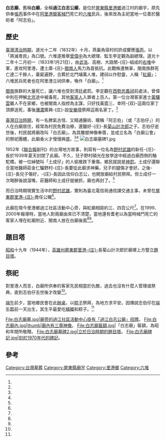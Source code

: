 {{coord|22.781730|120.492731|display=title}}
{{東亞廟宇
| name =白志廟
| img =File:白志廟.jpg
| img_capt =
| image_width =250px
| location = {{ROC-TWN}}[[屏東縣|屏東縣]][[里港鄉|里港鄉]]過江村
| god =白志公
| type =
| struct =
| open_year =
| cere_date =農曆五月初四
|}}
'''白志廟'''，舊稱'''白廟'''，全稱'''過江白志公廟'''，是位於[[屏東縣|屏東縣]][[里港鄉|里港鄉]]過江村的廟宇，原先供奉[[張丙|張丙]]事件中在[[阿里港|阿里港]][[閩客械鬥|閩客械鬥]]死亡的[[六堆|六堆]]民兵，後來改為主祀當地一位善於醫術者「阿志伯」。
 
==歷史==
[[臺灣清治時期|臺灣清治時期]]，道光十二年（1832年）十月，燕巢角宿村的許成響應[[張丙|張丙]]，以「將滅粵民」為口號。六堆遂推舉[[曾偉中|曾偉中]]為大總理、監生李定觀為副總理。道光十二年十二月初一（1833年1月21日），由[[武洛|武洛]]、高樹、大路關-{庄}-組成的[[右堆_(六堆)|右堆]]中軍，進攻阿里港，遭土庫-{庄}-[[台灣閩南人|閩南人]]馬力為首抵抗。此戰株連無辜，閩南族群死亡達二千餘人，棄屍遍野，合葬於北門埔萬人堆，建祠以作慰靈，人稱「[[紅廟|紅廟]]」；六堆民兵死者也在阿里港立祠供奉，喚作「白廟」。<ref name="施家順"/>
 
[[閩南|閩南]]族群的大量死亡，讓六堆也受到清廷處罰。李定觀在[[西勢忠義祠|西勢忠義祠]]前處決，曾偉中則在押解[[北京|北京]]途中被毒死，其他[[臺灣客家人|客家人]]入罪者上百人。第一位台灣客家進士[[黃驤雲|黃驤雲]]雖人不在家鄉，也被閩南人指控為主謀，只好找黃霆三、幸阿-{双}-這兩位家丁頂罪送死，事後[[瀰濃|瀰濃]]廣興-{庄}-設[[安樂壇|安樂壇]]祭拜這兩名家丁。<ref name="施家順"/>

[[臺灣日治時期|臺灣日治時期]]，有一名脾氣古怪、又精通醫術、暱稱「阿志伯」（或「志伯仔」）的人在白廟居住，經常為村民免費治療，還醫好-{庄}-長[[菊山計次郎|菊山計次郎]]之子。志伯仔逝世後，村民就將廟改叫「白志廟」，為其雕塑神像奉厝，並成立名為「白廟公會」的祭祀團體，此廟香火才慢慢興盛。<ref name="郭靜慧"/><ref name="翁禎霞2"/>
[[File:白志廟墓碑1.jpg|thumb]]

1952年《[[聯合報|聯合報]]副刊》的台灣地方故事，則寫有一位名為[[野村武雄|野村武雄]]的新任-{庄}-長於1939年夏天封閉了此廟。不久，兒子野村碩光在放學途中經過白廟西側的駱駝橋，被一位綽號叫「土成仔」的人偷推跌下重傷，鄉民就說是[[天譴|神罰]]。土成仔還聯合當地醫師莊金仁騙野村-{庄}-長要從此廟求神藥，兒子的腿傷才會好。之後-{庄}-長兒子傷好，-{庄}-長因此信仰白志公，也開放廟給村民祭拜。但土成仔一次喝醉後說溜嘴，莊醫師和土成仔就被抓，廟也再封了。<ref name="文有光"/>

而日治時期現實生活中的[[野村武雄|野村武雄]]，實則為臺北電信局通信課交通主事，未曾在[[屏東郡|屏東郡]][[里港莊|里港-{庄}-]]擔任公職<ref name="野村武雄"/>。

此廟在現今里港鄉過江社區活動中心旁，與紅廟相距約三、四百公尺<ref name="郭靜慧"/>。在1999、2000年報導時，當地人對兩廟由來已不清楚，當地還有耆老以為當時械鬥死亡的客家人埋在紅廟附近、閩南人放在白廟後面<ref name="翁禎霞2"/><ref name="翁禎霞1"/>。

==題目塔==
[[昭和|昭和]]十九年（1944年），[[高雄州|高雄州]][[屏東郡|屏東郡]][[里港莊|里港-{庄}-]]長菊山計次郎於廟塚上方豎立[[題目塔|題目塔]]。

==祭祀==
對里港人而言，白廟所供奉的客家先民相當於仇敵，過去也沒有什麼人管理或祭典，直到志伯仔去世後才改變<ref name="郭靜慧"/>。

[[端午|端午]]前夕，當地鄉民會在此[[辦桌|辦桌]]，以[[粽子|粽子]]祭拜，為地方求平安。因傳說志伯仔在[[臺灣端午節|端午節]]前一天出生，其生平最愛吃[[檳榔|檳榔]]和粽子。<ref name="翁禎霞2"/>
<gallery>
File:白志廟墓.jpg|廟旁的過江社區活動中心掛有「過江白志公廟」招牌。
File:白志廟內.jpg|thumb|廟內有三尊神像。
File:白志廟匾額.jpg|「白志廟」匾額，為昭和年間所敬贈。
File:白志廟墓碑2.jpg|立於日治時期的題目塔。
File:白志廟碑記.jpg|刻於1970年代的碑記。
</gallery>

==參考==
{{portal box|臺灣|宗教}}
{{reflist|1|refs=
 
<ref name="文有光">{{Cite news|url=|title=台灣地方故事 白廟|author=文有光|language=zh-tw|publisher=《聯合報》|date=1952-10-13|accessdate=}}</ref>
 
<ref name="施家順">{{cite book |author=施家順、黃森松、邱春美 |chapter=〈美濃開莊初期的信仰〉|title=《建置六堆客家數位藝文館計畫(一)》|volume=|date=2008-11-27|publisher=行政院客家委員會|location=|language=zh-tw|isbn=}}</ref>
 
<ref name="翁禎霞1">{{Cite news|url=|title=台灣真奇廟 紅廟、白廟 事關閩客械鬥|author=翁禎霞|language=zh-tw|publisher=《聯合報》|date=1999-11-14|accessdate=}}</ref>
 
<ref name="翁禎霞2">{{Cite news|url=|title=傳說廟神「志伯仔」 生平最愛吃粽子、檳榔 里港白廟 昨飄粽香|author=翁禎霞|language=zh-tw|publisher=《聯合報》|date=2000-06-06|accessdate=}}</ref>

<ref name="郭靜慧">{{Cite news|url=|title=閩客兩族混戰 廟宇紅白對抗|author=郭靜慧|language=zh-tw|publisher=《自由時報》|date=2000-11-13|accessdate=}}</ref>

<ref name="野村武雄">{{Cite web|url=http://who.ith.sinica.edu.tw/mpView.action|work=臺灣總督府職員錄系統|title=野村武雄|publisher=中研院台灣史研究所|language=zh-tw|date=|accessdate=2017-08-19|archive-date=2019-07-13|archive-url=https://web.archive.org/web/20190713180357/http://who.ith.sinica.edu.tw/mpView.action|dead-url=no}}</ref>
 
}}
 
 {{commonscat|Ligang White Temple}}
[[Category:台灣墓葬|Category:台灣墓葬]]
[[Category:屏東縣廟宇|Category:屏東縣廟宇]]
[[Category:里港鄉|Category:里港鄉]]
[[Category:六堆|Category:六堆]]